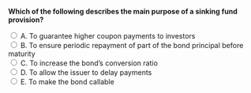 ::: {.question-block}

<form onsubmit="event.preventDefault(); checkAnswer('module6_mcq_q91')" data-correct-answer="B">
<strong style="display: block;">Which of the following describes the main purpose of a sinking fund provision?</strong>

<label><input type="radio" name="module6_mcq_q91" value="A"> A. To guarantee higher coupon payments to investors</label><br>
<label><input type="radio" name="module6_mcq_q91" value="B"> B. To ensure periodic repayment of part of the bond principal before maturity</label><br>
<label><input type="radio" name="module6_mcq_q91" value="C"> C. To increase the bond’s conversion ratio</label><br>
<label><input type="radio" name="module6_mcq_q91" value="D"> D. To allow the issuer to delay payments</label><br>
<label><input type="radio" name="module6_mcq_q91" value="E"> E. To make the bond callable</label><br>
</form>

<div id="feedback-module6_mcq_q91" class="feedback" style="display:none;">
✅ Correct: B. Sinking funds reduce default risk by requiring gradual debt repayment.
</div>

:::
